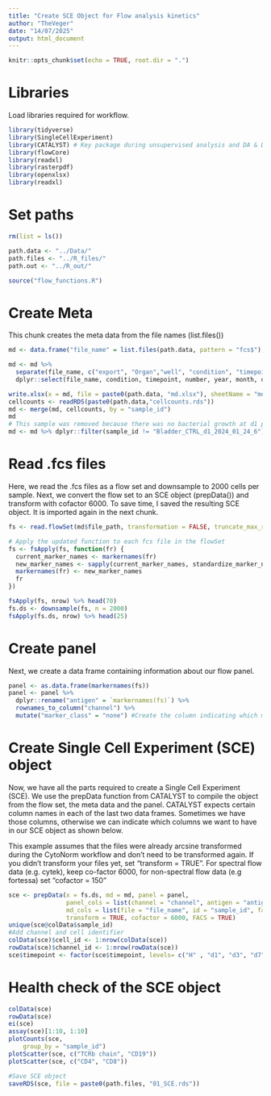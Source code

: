 ```yaml
---
title: "Create SCE Object for Flow analysis kinetics"
author: "TheVeger"
date: "14/07/2025"
output: html_document
---
```


```r
knitr::opts_chunk$set(echo = TRUE, root.dir = ".")
```


# Libraries
Load libraries required for workflow. 
```r
library(tidyverse)
library(SingleCellExperiment)
library(CATALYST) # Key package during unsupervised analysis and DA & DS analysis
library(flowCore)
library(readxl)
library(rasterpdf)
library(openxlsx)
library(readxl)
```


# Set paths
```r
rm(list = ls())

path.data <- "../Data/"
path.files <- "../R_files/"
path.out <- "../R_out/"

source("flow_functions.R")
```


# Create Meta
This chunk creates the meta data from the file names (list.files())
```r
md <- data.frame("file_name" = list.files(path.data, pattern = "fcs$"), "file_path" = list.files(path.data, pattern = "fcs$", full.names = TRUE))

md <- md %>% 
  separate(file_name, c("export", "Organ","well", "condition", "timepoint", "number", "year", "month", "day", "hour", "minute", "second", "fcs"), remove = FALSE) %>%
  dplyr::select(file_name, condition, timepoint, number, year, month, day, file_path)

write.xlsx(x = md, file = paste0(path.data, "md.xlsx"), sheetName = "meta_data")
cellcounts <- readRDS(paste0(path.data,"cellcounts.rds")) 
md <- merge(md, cellcounts, by = "sample_id")
md
# This sample was removed because there was no bacterial growth at d1 p.i.; making it a clear outlier as all other mice at d1 p.i should at least have >10^4 CFU
md <- md %>% dplyr::filter(sample_id != "Bladder_CTRL_d1_2024_01_24_6")
```

# Read .fcs files
Here, we read the .fcs files as a flow set and downsample to 2000 cells per sample.
Next, we convert the flow set to an SCE object (prepData()) and transform with cofactor 6000.
To save time, I saved the resulting SCE object. It is imported again in the next chunk.
```r
fs <- read.flowSet(md$file_path, transformation = FALSE, truncate_max_range = FALSE) #Change md$norm_file_path to reflect the location of your .fcs files.

# Apply the updated function to each fcs file in the flowSet
fs <- fsApply(fs, function(fr) {
  current_marker_names <- markernames(fr)
  new_marker_names <- sapply(current_marker_names, standardize_marker_names)
  markernames(fr) <- new_marker_names
  fr
})

fsApply(fs, nrow) %>% head(70)
fs.ds <- downsample(fs, n = 2000)
fsApply(fs.ds, nrow) %>% head(25)
```

# Create panel
Next, we create a data frame containing information about our flow panel.
```r
panel <- as.data.frame(markernames(fs))
panel <- panel %>% 
  dplyr::rename("antigen" = `markernames(fs)`) %>%
  rownames_to_column("channel") %>%
  mutate("marker_class" = "none") #Create the column indicating which markers are used for the clustering
```

# Create Single Cell Experiment (SCE) object
Now, we have all the parts required to create a Single Cell Experiment (SCE). We use the prepData function from CATALYST to compile the object from the flow set, the meta data and the panel. CATALYST expects certain column names in each of the last two data frames. Sometimes we have those columns, otherwise we can indicate which columns we want to have in our SCE object as shown below.

This example assumes that the files were already arcsine transformed during the CytoNorm workflow and don't need to be transformed again. If you didn't transform your files yet, set "transform = TRUE". For spectral flow data (e.g. cytek), keep co-factor 6000, for non-spectral flow data (e.g fortessa) set "cofactor = 150"
```r
sce <- prepData(x = fs.ds, md = md, panel = panel,
                panel_cols = list(channel = "channel", antigen = "antigen", class = "marker_class"),
                md_cols = list(file = "file_name", id = "sample_id", factors = c("condition", "timepoint", "number")),
                transform = TRUE, cofactor = 6000, FACS = TRUE)
unique(sce@colData$sample_id)
#Add channel and cell identifier
colData(sce)$cell_id <- 1:nrow(colData(sce))
rowData(sce)$channel_id <- 1:nrow(rowData(sce))
sce$timepoint <- factor(sce$timepoint, levels= c("H" , "d1", "d3", "d7", "d14", "d21", "d29"))
```


# Health check of the SCE object
```r
colData(sce)
rowData(sce)
ei(sce)
assay(sce)[1:10, 1:10]
plotCounts(sce,
    group_by = "sample_id")
plotScatter(sce, c("TCRb chain", "CD19"))
plotScatter(sce, c("CD4", "CD8"))
```


```r
#Save SCE object
saveRDS(sce, file = paste0(path.files, "01_SCE.rds"))
```


